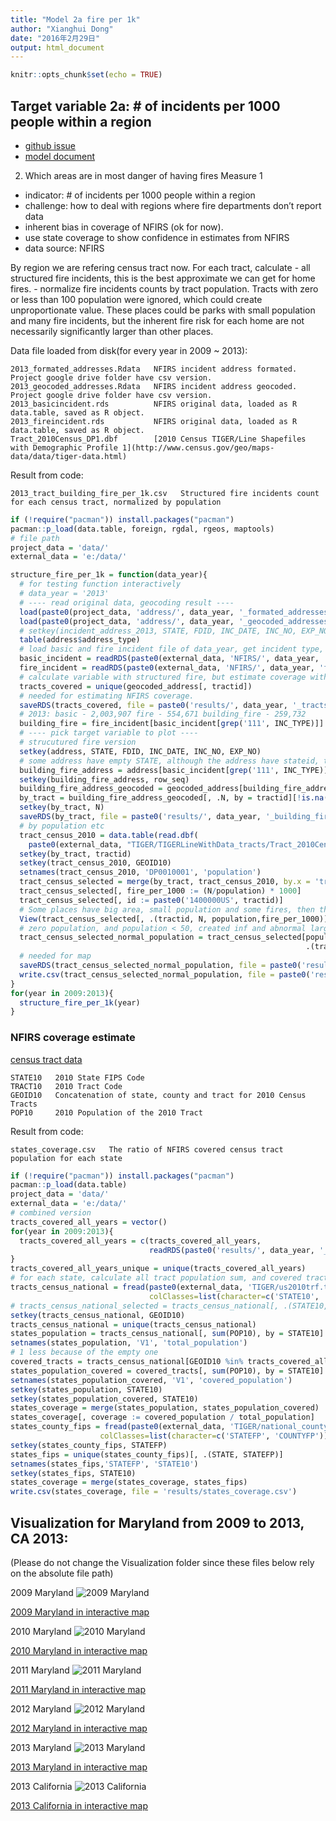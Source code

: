 ```yaml
---
title: "Model 2a fire per 1k"
author: "Xianghui Dong"
date: "2016年2月29日"
output: html_document
---
```


```r
knitr::opts_chunk$set(echo = TRUE)
```

## Target variable 2a: # of incidents per 1000 people within a region

- [github issue](https://github.com/home-fire-risk/smoke_alarm_models/issues/22)
- [model document](https://docs.google.com/document/d/1oJN-QwLVqFHOvrRNtW2KEAkNZ-PuFiqTwa8y3iXx1Sg/edit)

2) Which areas are in most danger of having fires
Measure 1
- indicator: # of incidents per 1000 people within a region
- challenge: how to deal with regions where fire departments don’t report data
- inherent bias in coverage of NFIRS (ok for now).
- use state coverage to show confidence in estimates from NFIRS
- data source: NFIRS

By region we are refering census tract now. 
For each tract, calculate
- all structured fire incidents, this is the best approximate we can get for home fires.
- normalize fire incidents counts by tract population. Tracts with zero or less than 100 population were ignored, which could create unproportionate value. These places could be parks with small population and many fire incidents, but the inherent fire risk for each home are not necessarily significantly larger than other places.

Data file loaded from disk(for every year in 2009 ~ 2013):

    2013_formated_addresses.Rdata   NFIRS incident address formated. Project google drive folder have csv version.
    2013_geocoded_addresses.Rdata   NFIRS incident address geocoded. Project google drive folder have csv version.
    2013_basicincident.rds          NFIRS original data, loaded as R data.table, saved as R object.
    2013_fireincident.rds           NFIRS original data, loaded as R data.table, saved as R object.
    Tract_2010Census_DP1.dbf        [2010 Census TIGER/Line Shapefiles with Demographic Profile 1](http://www.census.gov/geo/maps-data/data/tiger-data.html)

Result from code:

    2013_tract_building_fire_per_1k.csv   Structured fire incidents count for each census tract, normalized by population

```r
if (!require("pacman")) install.packages("pacman")
pacman::p_load(data.table, foreign, rgdal, rgeos, maptools)
# file path
project_data = 'data/'
external_data = 'e:/data/'

structure_fire_per_1k = function(data_year){
  # for testing function interactively
  # data_year = '2013'
  # ---- read original data, geocoding result ----
  load(paste0(project_data, 'address/', data_year, '_formated_addresses.Rdata')) # variable name: address, 21 columns
  load(paste0(project_data, 'address/', data_year, '_geocoded_addresses.Rdata')) # variable name: geocoded_address, 13 columns for 2012
  # setkey(incident_address_2013, STATE, FDID, INC_DATE, INC_NO, EXP_NO)
  table(address$address_type)
  # load basic and fire incident file of data_year, get incident type, link to row_seq, get location
  basic_incident = readRDS(paste0(external_data, 'NFIRS/', data_year, 'basicincident.rds'))
  fire_incident = readRDS(paste0(external_data, 'NFIRS/', data_year, 'fireincident.rds'))
  # calculate variable with structured fire, but estimate coverage with all incidents.
  tracts_covered = unique(geocoded_address[, tractid])
  # needed for estimating NFIRS coverage.
  saveRDS(tracts_covered, file = paste0('results/', data_year, '_tracts_covered.rds'))
  # 2013: basic - 2,003,907 fire - 554,671 building_fire - 259,732
  building_fire = fire_incident[basic_incident[grep('111', INC_TYPE)]]
  # ---- pick target variable to plot ----
  # strucutured fire version
  setkey(address, STATE, FDID, INC_DATE, INC_NO, EXP_NO)
  # some address have empty STATE, although the address have stateid, the NA caused problem in left join? though they will dissappear when joined again by row_seq
  building_fire_address = address[basic_incident[grep('111', INC_TYPE)]]
  setkey(building_fire_address, row_seq)
  building_fire_address_geocoded = geocoded_address[building_fire_address][!is.na(row_seq)]
  by_tract = building_fire_address_geocoded[, .N, by = tractid][!is.na(tractid)]
  setkey(by_tract, N)
  saveRDS(by_tract, file = paste0('results/', data_year, '_building_fire_per_1k.rds'))
  # by population etc
  tract_census_2010 = data.table(read.dbf(
    paste0(external_data, "TIGER/TIGERLineWithData_tracts/Tract_2010Census_DP1.dbf"), as.is = TRUE))
  setkey(by_tract, tractid)
  setkey(tract_census_2010, GEOID10)
  setnames(tract_census_2010, 'DP0010001', 'population')
  tract_census_selected = merge(by_tract, tract_census_2010, by.x = 'tractid', by.y = 'GEOID10' )
  tract_census_selected[, fire_per_1000 := (N/population) * 1000]
  tract_census_selected[, id := paste0('1400000US', tractid)]
  # Some places have big area, small population and some fires, then the factor is abnormally large. 
  View(tract_census_selected[, .(tractid, N, population,fire_per_1000)])
  # zero population, and population < 50, created inf and abnormal large number
  tract_census_selected_normal_population = tract_census_selected[population > 100, 
                                                                  .(tractid, id, N, population,fire_per_1000)]
  # needed for map
  saveRDS(tract_census_selected_normal_population, file = paste0('results/', data_year, '_tract_population_fire.rds'))
  write.csv(tract_census_selected_normal_population, file = paste0('results/', data_year, '_tract_building_fire_per_1k.csv'))
}
for(year in 2009:2013){
  structure_fire_per_1k(year)
}

```

### NFIRS coverage estimate
[census tract data](https://www.census.gov/geo/maps-data/data/tract_rel_layout.html)

    STATE10   2010 State FIPS Code
    TRACT10   2010 Tract Code
    GEOID10   Concatenation of state, county and tract for 2010 Census Tracts 
    POP10     2010 Population of the 2010 Tract

Result from code:

    states_coverage.csv   The ratio of NFIRS covered census tract population for each state
    
```r
if (!require("pacman")) install.packages("pacman")
pacman::p_load(data.table)
project_data = 'data/'
external_data = 'e:/data/'
# combined version
tracts_covered_all_years = vector()
for(year in 2009:2013){
  tracts_covered_all_years = c(tracts_covered_all_years, 
                               readRDS(paste0('results/', data_year, '_tracts_covered.rds')))
}
tracts_covered_all_years_unique = unique(tracts_covered_all_years)
# for each state, calculate all tract population sum, and covered tract population sum.
tracts_census_national = fread(paste0(external_data, 'TIGER/us2010trf.txt'), 
                               colClasses=list(character=c('STATE10', 'GEOID10')))
# tracts_census_national_selected = tracts_census_national[, .(STATE10, GEOID10, POP10)]
setkey(tracts_census_national, GEOID10)
tracts_census_national = unique(tracts_census_national)
states_population = tracts_census_national[, sum(POP10), by = STATE10]
setnames(states_population, 'V1', 'total_population')
# 1 less because of the empty one
covered_tracts = tracts_census_national[GEOID10 %in% tracts_covered_all_years_unique,]
states_population_covered = covered_tracts[, sum(POP10), by = STATE10]
setnames(states_population_covered, 'V1', 'covered_population')
setkey(states_population, STATE10)
setkey(states_population_covered, STATE10)
states_coverage = merge(states_population, states_population_covered)
states_coverage[, coverage := covered_population / total_population]
states_county_fips = fread(paste0(external_data, 'TIGER/national_county.txt'),
                    colClasses=list(character=c('STATEFP', 'COUNTYFP')))
setkey(states_county_fips, STATEFP)
states_fips = unique(states_county_fips)[, .(STATE, STATEFP)]
setnames(states_fips,'STATEFP', 'STATE10')
setkey(states_fips, STATE10)
states_coverage = merge(states_coverage, states_fips)
write.csv(states_coverage, file = 'results/states_coverage.csv')
```

## Visualization for Maryland from 2009 to 2013, CA 2013:
(Please do not change the Visualization folder since these files below rely on the absolute file path)

2009 Maryland
![2009 Maryland](https://raw.githubusercontent.com/home-fire-risk/smoke_alarm_models/master/model_2a_incidents_per_1k_people/Visualization/2009_MD_fire_per_1k.png)

[2009 Maryland in interactive map](https://cdn.rawgit.com/home-fire-risk/smoke_alarm_models/master/model_2a_incidents_per_1k_people/Visualization/2009_MD.html)

2010 Maryland
![2010 Maryland](https://raw.githubusercontent.com/home-fire-risk/smoke_alarm_models/master/model_2a_incidents_per_1k_people/Visualization/2010_MD_fire_per_1k.png)

[2010 Maryland in interactive map](https://cdn.rawgit.com/home-fire-risk/smoke_alarm_models/master/model_2a_incidents_per_1k_people/Visualization/2010_MD.html)

2011 Maryland
![2011 Maryland](https://raw.githubusercontent.com/home-fire-risk/smoke_alarm_models/master/model_2a_incidents_per_1k_people/Visualization/2011_MD_fire_per_1k.png)

[2011 Maryland in interactive map](https://cdn.rawgit.com/home-fire-risk/smoke_alarm_models/master/model_2a_incidents_per_1k_people/Visualization/2011_MD.html)

2012 Maryland
![2012 Maryland](https://raw.githubusercontent.com/home-fire-risk/smoke_alarm_models/master/model_2a_incidents_per_1k_people/Visualization/2012_MD_fire_per_1k.png)

[2012 Maryland in interactive map](https://cdn.rawgit.com/home-fire-risk/smoke_alarm_models/master/model_2a_incidents_per_1k_people/Visualization/2012_MD.html)

2013 Maryland
![2013 Maryland](https://raw.githubusercontent.com/home-fire-risk/smoke_alarm_models/master/model_2a_incidents_per_1k_people/Visualization/2013_MD_fire_per_1k.png)

[2013 Maryland in interactive map](https://cdn.rawgit.com/home-fire-risk/smoke_alarm_models/master/model_2a_incidents_per_1k_people/Visualization/2013_MD.html)

2013 California
![2013 California](https://raw.githubusercontent.com/home-fire-risk/smoke_alarm_models/master/model_2a_incidents_per_1k_people/Visualization/2013_CA_fire_per_1k.png)

[2013 California in interactive map](https://cdn.rawgit.com/home-fire-risk/smoke_alarm_models/master/model_2a_incidents_per_1k_people/Visualization/2013_CA.html)